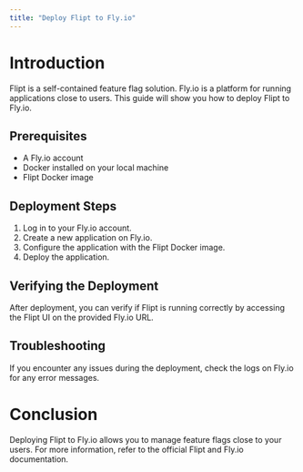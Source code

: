 ```yaml
---
title: "Deploy Flipt to Fly.io"
---
```


# Introduction

Flipt is a self-contained feature flag solution. Fly.io is a platform for running applications close to users. This guide will show you how to deploy Flipt to Fly.io.

## Prerequisites

- A Fly.io account
- Docker installed on your local machine
- Flipt Docker image

## Deployment Steps

1. Log in to your Fly.io account.
2. Create a new application on Fly.io.
3. Configure the application with the Flipt Docker image.
4. Deploy the application.

## Verifying the Deployment

After deployment, you can verify if Flipt is running correctly by accessing the Flipt UI on the provided Fly.io URL.

## Troubleshooting

If you encounter any issues during the deployment, check the logs on Fly.io for any error messages.

# Conclusion

Deploying Flipt to Fly.io allows you to manage feature flags close to your users. For more information, refer to the official Flipt and Fly.io documentation.
```

